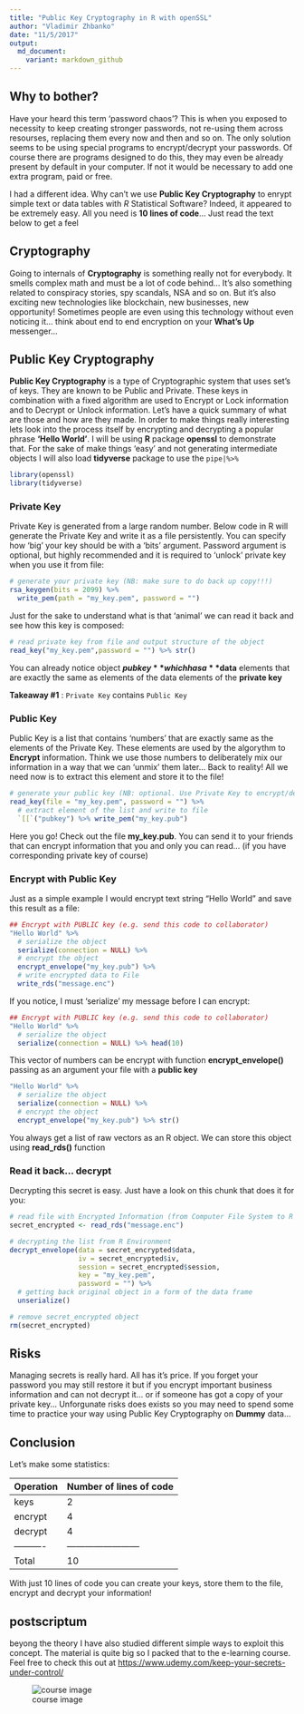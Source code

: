 ```yaml
---
title: "Public Key Cryptography in R with openSSL"
author: "Vladimir Zhbanko"
date: "11/5/2017"
output: 
  md_document:
    variant: markdown_github
---
```


## Why to bother?

Have your heard this term 'password chaos'? This is when you exposed to necessity to keep creating stronger passwords, not re-using them across resourses, replacing them every now and then and so on. The only solution seems to be using special programs to encrypt/decrypt your passwords. Of course there are programs designed to do this, they may even be already present by default in your computer. If not it would be necessary to add one extra program, paid or free.

I had a different idea. Why can't we use **Public Key Cryptography** to enrypt simple text or data tables with *R* Statistical Software? Indeed, it appeared to be extremely easy. All you need is __10 lines of code__... Just read the text below to get a feel

## Cryptography

Going to internals of **Cryptography** is something really not for everybody. It smells complex math and must be a lot of code behind... It's also something related to conspiracy stories, spy scandals, NSA and so on. But it's also exciting new technologies like blockchain, new businesses, new opportunity! Sometimes people are even using this technology without even noticing it... think about end to end encryption on your __What's Up__ messenger...

## Public Key Cryptography

**Public Key Cryptography** is a type of Cryptographic system that uses set's of keys. They are known to be Public and Private. These keys in combination with a fixed algorithm are used to Encrypt or Lock information and to Decrypt or Unlock information. Let's have a quick summary of what are those and how are they made. In order to make things really interesting lets look into the process itself by encrypting and decrypting a popular phrase __'Hello World'__. I will be using **R** package **openssl** to demonstrate that. For the sake of make things 'easy' and not generating intermediate objects I will also load **tidyverse** package to use the `pipe|%>%`

```r
library(openssl)
library(tidyverse)
```

### Private Key

Private Key is generated from a large random number. Below code in R will generate the Private Key and write it as a file persistently. You can specify how 'big' your key should be with a 'bits' argument. Password argument is optional, but highly recommended and it is required to 'unlock' private key when you use it from file:

```r
# generate your private key (NB: make sure to do back up copy!!!)
rsa_keygen(bits = 2099) %>% 
  write_pem(path = "my_key.pem", password = "")
```

Just for the sake to understand what is that 'animal' we can read it back and see how this key is composed:

```r
# read private key from file and output structure of the object
read_key("my_key.pem",password = "") %>% str()
```

You can already notice object **$pubkey** which has a **$data** elements that are exactly the same as elements of the data elements of the **private key**

**Takeaway #1** : `Private Key` contains `Public Key`

### Public Key

Public Key is a list that contains 'numbers' that are exactly same as the elements of the Private Key. These elements are used by the algorythm to **Encrypt** information. Think we use those numbers to deliberately mix our information in a way that we can 'unmix' them later... Back to reality! All we need now is to extract this element and store it to the file!

```r
# generate your public key (NB: optional. Use Private Key to encrypt/decrypt)
read_key(file = "my_key.pem", password = "") %>% 
  # extract element of the list and write to file
  `[[`("pubkey") %>% write_pem("my_key.pub")
```

Here you go! Check out the file **my_key.pub**. You can send it to your friends that can encrypt information that you and only you can read... (if you have corresponding private key of course)

### Encrypt with Public Key

Just as a simple example I would encrypt text string "Hello World" and save this result as a file:

```r
## Encrypt with PUBLIC key (e.g. send this code to collaborator)
"Hello World" %>% 
  # serialize the object
  serialize(connection = NULL) %>% 
  # encrypt the object
  encrypt_envelope("my_key.pub") %>% 
  # write encrypted data to File
  write_rds("message.enc")
```

If you notice, I must 'serialize' my message before I can encrypt:

```r
## Encrypt with PUBLIC key (e.g. send this code to collaborator)
"Hello World" %>% 
  # serialize the object
  serialize(connection = NULL) %>% head(10)
```

This vector of numbers can be encrypt with function **encrypt_envelope()** passing as an argument your file with a **public key**

```r
"Hello World" %>% 
  # serialize the object
  serialize(connection = NULL) %>% 
  # encrypt the object
  encrypt_envelope("my_key.pub") %>% str()
```

You always get a list of raw vectors as an R object. We can store this object using **read_rds()** function

### Read it back... decrypt

Decrypting this secret is easy. Just have a look on this chunk that does it for you:

```r
# read file with Encrypted Information (from Computer File System to R Environment)
secret_encrypted <- read_rds("message.enc")

# decrypting the list from R Environment
decrypt_envelope(data = secret_encrypted$data,
                 iv = secret_encrypted$iv,
                 session = secret_encrypted$session,
                 key = "my_key.pem",
                 password = "") %>% 
  # getting back original object in a form of the data frame
  unserialize() 

# remove secret_encrypted object
rm(secret_encrypted)
```

## Risks

Managing secrets is really hard. All has it's price. If you forget your password you may still restore it but if you encrypt important business information and can not decrypt it... or if someone has got a copy of your private key... Unforgunate risks does exists so you may need to spend some time to practice your way using Public Key Cryptography on **Dummy** data...

## Conclusion

Let's make some statistics:

Operation | Number of lines of code
----------| -----------------------
keys      | 2
encrypt   | 4
decrypt   | 4
----------|------------------------
Total     | 10

With just 10 lines of code you can create your keys, store them to the file, encrypt and decrypt your information!

## postscriptum

beyong the theory I have also studied different simple ways to exploit this concept. The material is quite big so I packed that to the e-learning course. Feel free to check this out at [https://www.udemy.com/keep-your-secrets-under-control/](https://www.udemy.com/keep-your-secrets-under-control/)

![course image](Designer.png)
